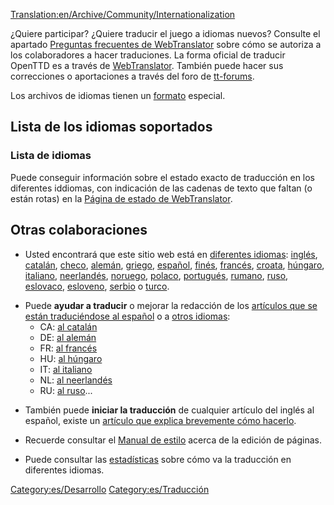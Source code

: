 [[Translation:en/Archive/Community/Internationalization]]


¿Quiere participar? ¿Quiere traducir el juego a idiomas nuevos? Consulte el apartado [http://translator.openttd.org/en/faq Preguntas frecuentes de WebTranslator] sobre cómo se autoriza a los colaboradores a hacer traduciones. La forma oficial de traducir OpenTTD es a través de [[es/WebTranslator|WebTranslator]]. También puede hacer sus correcciones o aportaciones a través del foro de [http://www.tt-forums.net/viewtopic.php?p=850369#p850369 tt-forums].

Los archivos de idiomas tienen un [[es/Formato de los archivos de idiomas|formato]] especial.

=='''Lista de los idiomas soportados'''==

==='''Lista de idiomas'''===
Puede conseguir información sobre el estado exacto de traducción en los diferentes iddiomas, con indicación de las cadenas de texto que faltan (o están rotas) en la [http://translator.openttd.org/status Página de estado de WebTranslator].

=='''Otras colaboraciones'''==
*Usted encontrará que este sitio web está en [[:Category:en/Articles in other languages|diferentes idiomas]]: [[en/Main Page|inglés]], [[ca/Pàgina principal|catalán]], [[cs/Hlavní strana|checo]], [[de/Startseite|alemán]], [[el/Κύρια πύλη|griego]], [[es/Página principal|español]], [[fi/Etusivu|finés]], [[fr/Accueil|francés]], [[hr/Glavna stranica|croata]], [[hu/Kezdőlap|húngaro]], [[it/Pagina principale|italiano]], [[nl/Hoofdpagina|neerlandés]], [[no/Forside|noruego]], [[pl/Strona główna|polaco]], [[pt/Página principal|portugués]], [[ro/Pagina principală|rumano]], [[ru/Главная страница|ruso]], [[sk/Hlavná stránka|eslovaco]], [[sl/Glavna stran|esloveno]], [[sr/Glavna strana|serbio]] o [[tr/Ana sayfa|turco]].

*Puede '''ayudar a traducir''' o mejorar la redacción de los [[:Category:es/Artículos que se están traduciendo al español|artículos que se están traduciéndose al español]] o a [[en/Articles are being translated into other languages|otros idiomas]]:
**CA: [[:Category:ca/Articles traduint-se al català|al catalán]]
**DE: [[:Category:de/Artikel, welche in die deutsche Sprache übersetzt werden|al alemán]]
**FR: [[:Category:fr/À traduire en français|al francés]]
**HU: [[:Category:hu/Fordításban|al húngaro]]
**IT: [[:Category:it/Articoli in fase di traduzione|al italiano]]
**NL: [[:Category:nl/Artikelen die worden vertaald|al neerlandés]]
**RU: [[:Category:ru/Статьи, которые в настоящее время переводятся на русский язык|al ruso]]...

*También puede '''iniciar la traducción''' de cualquier artículo del inglés al español, existe un [[es/Traducir artículos al español|artículo que explica brevemente cómo hacerlo]].

*Recuerde consultar el [[es/Manual de Estilo|Manual de estilo]] acerca de la edición de páginas.

*Puede consultar las [[:Category:en/Other languages|estadísticas]] sobre cómo va la traducción en diferentes idiomas.

[[Category:es/Desarrollo]][[Category:es/Traducción]]